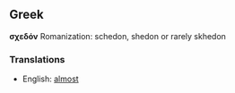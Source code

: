 ==Greek==
'''σχεδόν'''
Romanization: schedon, shedon or rarely skhedon
===Translations===
*English: [[almost]]